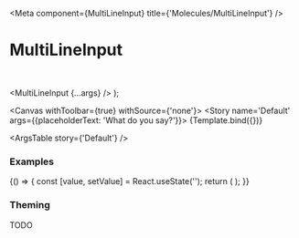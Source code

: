 

<Meta
  component={MultiLineInput}
  title={'Molecules/MultiLineInput'}
/>

# MultiLineInput

<br/>

  <MultiLineInput {...args} />
);

<Canvas withToolbar={true} withSource={'none'}>
  <Story name='Default' args={{placeholderText: 'What do you say?'}}>
    {Template.bind({})}
  </Story>
</Canvas>

<ArgsTable story={'Default'} />

### Examples


<Canvas>
  <Story name='Stateful Example'>
    {() => {
      const [value, setValue] = React.useState('');
      return (
        <MultiLineInput value={value} onValueChanged={setValue} />
      );
    }}
  </Story>
</Canvas>

<Canvas>
  <Story name='Success Message'>
    <MultiLineInput inputWrapperVariant='success' messageText='Success message' />
  </Story>
</Canvas>

<Canvas>
  <Story name='Error Message'>
    <MultiLineInput inputWrapperVariant='error' messageText='Error message' />
  </Story>
</Canvas>

<Canvas>
  <Story name='Disabled'>
    <MultiLineInput isEnabled={false} />
  </Story>
</Canvas>

### Theming

TODO
